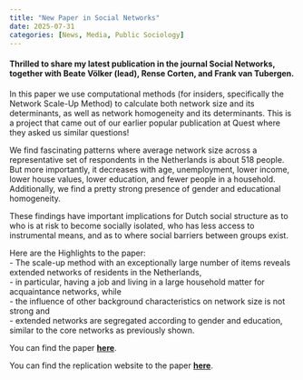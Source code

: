 ```yaml
---
title: "New Paper in Social Networks"
date: 2025-07-31
categories: [News, Media, Public Sociology]
---
```



#### Thrilled to share my latest publication in the journal Social Networks, together with Beate Völker (lead), Rense Corten, and Frank van Tubergen.

In this paper we use computational methods (for insiders, specifically the Network Scale-Up Method) to calculate both network size and its determinants, as well as network homogeneity and its determinants. This is a project that came out of our earlier popular publication at Quest where they asked us similar questions!

We find fascinating patterns where average network size across a representative set of respondents in the Netherlands is about 518 people. But more importantly, it decreases with age, unemployment, lower income, lower house values, lower education, and fewer people in a household. Additionally, we find a pretty strong presence of gender and educational homogeneity.

These findings have important implications for Dutch social structure as to who is at risk to become socially isolated, who has less access to instrumental means, and as to where social barriers between groups exist.

Here are the Highlights to the paper: <br>
- The scale-up method with an exceptionally large number of items reveals extended networks of residents in the Netherlands, <br>
- in particular, having a job and living in a large household matter for acquaintance networks, while <br>
- the influence of other background characteristics on network size is not strong and <br>
- extended networks are segregated according to gender and education, similar to the core networks as previously shown. <br>

You can find the paper [**here**](https://www.sciencedirect.com/science/article/pii/S0378873325000383){target="_blank"}.

You can find the replication website to the paper [**here**](https://bhofstra.github.io/netsize_dutch/){target="_blank"}.


